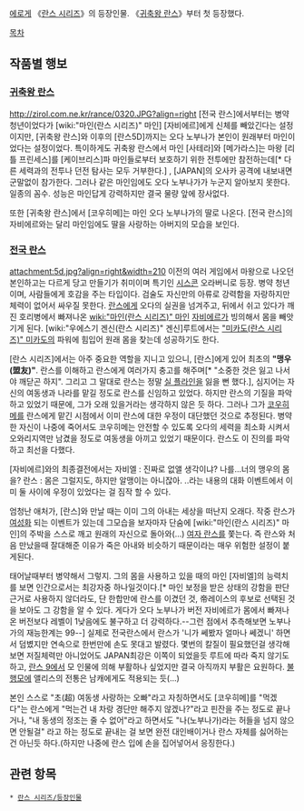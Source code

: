 [[에로게]] 《[[란스 시리즈]]》의 등장인물. 《[[귀축왕 란스]]》부터 첫 등장했다.

[[목차]]
== 작품별 행보 ==
=== [[귀축왕 란스]] ===
http://zirol.com.ne.kr/rance/0320.JPG?align=right [전국 란스]에서부터는 병약 청년이었다가 [wiki:"마인(란스 시리즈)" 마인] [자비에르]에게 신체를 빼았긴다는 설정이지만, [귀축왕 란스]와 이후의 [란스5D]까지는 오다 노부나가 본인이 원래부터 마인이었다는 설정이었다. 특이하게도 귀축왕 란스에서 마인 [사테라]와 [메가라스]는 마왕 [리틀 프린세스]를 [케이브리스]파 마인들로부터 보호하기 위한 전투에만 참전하는데[* 다른 세력과의 전투나 던전 탐사는 모두 거부한다.] , [JAPAN]의 오사카 공격에 내보내면 군말없이 참가한다. 그러나 같은 마인임에도 오다 노부나가가 누군지 알아보지 못한다. 일종의 꼼수. 성능은 마인답게 강력하지만 결국 물량 앞에 장사없다.

또한 [귀축왕 란스]에서 [코우히메]는 마인 오다 노부나가의 딸로 나온다. [전국 란스]의 자비에르와는 달리 마인임에도 딸을 사랑하는 아버지의 모습을 보인다.

=== [[전국 란스]] ===
attachment:5d.jpg?align=right&width=210 이전의 여러 게임에서 마왕으로 나오던 본인하고는 다르게 당고 만들기가 취미이며 특기인 [[시스콘]] 오라버니로 등장. 
병약 청년이며, 사람들에게 호감을 주는 타입이다. 검술도 자신만의 아류로 강력함을 자랑하지만 체력이 없어서 싸우질 못한다. 
[[란스]]에게 오다의 실권을 넘겨주고, 뒤에서 쉬고 있다가 깨진 호리병에서 빠져나온 [[wiki:"마인(란스 시리즈)" 마인]] [[자비에르]]가 빙의해서 몸을 빼앗기게 된다. [wiki:"우에스기 겐신(란스 시리즈)" 겐신]루트에서는 [["미카도(란스 시리즈)" 미카도]]의 파워에 힘입어 원래 몸을 찾는데 성공하기도 한다.

[란스 시리즈]에서는 아주 중요한 역할을 지니고 있으니, [란스]에게 있어 최초의 '''"맹우(盟友)"'''. 
란스를 이해하고 란스에게 여러가지 충고를 해주며[* "소중한 것은 잃고 나서야 깨닫곤 하지". 그리고 그 말대로 란스는 정말 [[실 플라인]]을 잃을 뻔 했다.], 심지어는 자신의 여동생과 나라를 맡길 정도로 란스를 신임하고 있었다. 하지만 란스의 기질을 파악하고 있었기 때문에, 그가 오래 있을거라는 생각하지 않은 듯 하다. 그러나 그가 [[코우히메]]를 란스에게 맡긴 시점에서 이미 란스에 대한 우정이 대단했던 것으로 추정된다. 병약한 자신이 나중에 죽어서도 코우히메는 안전할 수 있도록 오다의 세력을 최소화 시켜서 오와리지역만 남겼을 정도로 여동생을 아끼고 있었기 때문이다. 란스도 이 진의를 파악하고 최선을 다했다.

[자비에르]와의 최종결전에서는
자비엘 : 진짜로 없앨 생각이냐? 나를...너의 맹우의 몸을?
란스 : 몸은 그럴지도, 하지만 알맹이는 아니잖아.
..라는 내용의 대화 이벤트에서 이미 둘 사이에 우정이 있었다는 걸 짐작 할 수 있다.

엄청난 애처가, [란스]와 만날 때는 이미 그의 아내는 세상을 떠난지 오래다. 작중 란스가 [[여성화]] 되는 이벤트가 있는데 그모습을 보자마자 단숨에 [wiki:"마인(란스 시리즈)" 마인]의 주박을 스스로 깨고 원래의 자신으로 돌아와(...) [[여자 란스]]를 쫓는다. 즉 란스와 처음 만났을때 잘대해준 이유가 죽은 아내와 비슷하기 때문이라는 매우 위험한 설정이 붙게된다.

태어날때부터 병약해서 그렇지. 그의 몸을 사용하고 있을 때의 마인 [자비엘]의 능력치를 보면 인간으로서는 최강자중 하나일것이다.[* 마인 보정을 받은 상태의 강함을 판단 근거로 사용하지 않더라도, 단 한합만에 란스를 이겼던 것, 帝레이스의 후보로 선택된 것을 보아도 그 강함을 알 수 있다. 게다가 오다 노부나가 버전 자비에르가 몸에서 빠져나온 버전보다 레벨이 1낮음에도 불구하고 더 강력하다.--그런 점에서 추측해보면 노부나가의 재능한계는 99--] 실제로 전국란스에서 란스가 '니가 쎄봤자 얼마나 쎄겠니' 하면서 덤볐지만 연속으로 한번만에 손도 못대고 발렸다. 몇번의 칼질이 필요했던걸 생각해보면 저질체력만 아니었어도 JAPAN최강은 이쪽이 되었을듯
루트에 따라 죽지 않기도 하고, [[란스 9]]에서 모 인물에 의해 부활하나 싶었지만 결국 아직까지 부활은 요원하다. [[불행모에]] 앨리스의 전통은 남캐에게도 적용되는 듯(...)

본인 스스로 "초(超) 여동생 사랑하는 오빠"라고 자칭하면서도 [코우히메]를 "먹겠다"는 란스에게 "먹는건 내 차랑 경단만 해주지 않겠나?"라고 핀잔을 주는 정도로 끝나거나, "내 동생의 정조는 줄 수 없어"라고 하면서도 "나(노부나가)라는 허들을 넘지 않으면 안될걸" 라고 하는 정도로 끝내는 걸 보면 완전 대인배이거나 란스 자체를 싫어하는 건 아닌듯 하다.(하지만 나중에 란스 입에 손을 집어넣어서 응징한다.)
== 관련 항목 ==
 * [[란스 시리즈/등장인물]]
